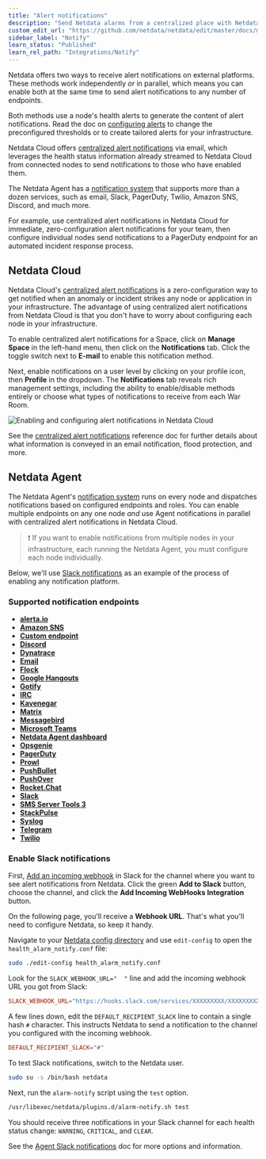```yaml
---
title: "Alert notifications"
description: "Send Netdata alarms from a centralized place with Netdata Cloud, or configure nodes individually, to enable incident response and faster resolution."
custom_edit_url: "https://github.com/netdata/netdata/edit/master/docs/monitor/enable-notifications.md"
sidebar_label: "Notify"
learn_status: "Published"
learn_rel_path: "Integrations/Notify"
---
```



Netdata offers two ways to receive alert notifications on external platforms. These methods work independently _or_ in
parallel, which means you can enable both at the same time to send alert notifications to any number of endpoints.

Both methods use a node's health alerts to generate the content of alert notifications. Read the doc on [configuring
alerts](/docs/nightly/setup/configure-health-alarms) to change the preconfigured thresholds or to create tailored alerts for your
infrastructure.

Netdata Cloud offers [centralized alert notifications](#netdata-cloud) via email, which leverages the health status
information already streamed to Netdata Cloud from connected nodes to send notifications to those who have enabled them.

The Netdata Agent has a [notification system](#netdata-agent) that supports more than a dozen services, such as email,
Slack, PagerDuty, Twilio, Amazon SNS, Discord, and much more.

For example, use centralized alert notifications in Netdata Cloud for immediate, zero-configuration alert notifications
for your team, then configure individual nodes send notifications to a PagerDuty endpoint for an automated incident
response process.

## Netdata Cloud

Netdata Cloud's [centralized alert
notifications](/docs/nightly/integrations/notify/cloud-alert-notifications) is a zero-configuration way to
get notified when an anomaly or incident strikes any node or application in your infrastructure. The advantage of using
centralized alert notifications from Netdata Cloud is that you don't have to worry about configuring each node in your
infrastructure.

To enable centralized alert notifications for a Space, click on **Manage Space** in the left-hand menu, then click on
the **Notifications** tab. Click the toggle switch next to **E-mail** to enable this notification method.

Next, enable notifications on a user level by clicking on your profile icon, then **Profile** in the dropdown. The
**Notifications** tab reveals rich management settings, including the ability to enable/disable methods entirely or
choose what types of notifications to receive from each War Room.

![Enabling and configuring alert notifications in Netdata
Cloud](https://user-images.githubusercontent.com/1153921/101936280-93c50900-3b9d-11eb-9ba0-d6927fa872b7.gif)

See the [centralized alert notifications](/docs/nightly/integrations/notify/cloud-alert-notifications)
reference doc for further details about what information is conveyed in an email notification, flood protection, and
more.

## Netdata Agent

The Netdata Agent's [notification system](/docs/nightly/integrations/notify/agent-alert-notifications) runs on every node and dispatches
notifications based on configured endpoints and roles. You can enable multiple endpoints on any one node _and_ use Agent
notifications in parallel with centralized alert notifications in Netdata Cloud.

> ❗ If you want to enable notifications from multiple nodes in your infrastructure, each running the Netdata Agent, you
> must configure each node individually.

Below, we'll use [Slack notifications](#enable-slack-notifications) as an example of the process of enabling any
notification platform.

### Supported notification endpoints

-   [**alerta.io**](/docs/nightly/integrations/notify/agent-alert-notifications/alerta)
-   [**Amazon SNS**](/docs/nightly/integrations/notify/agent-alert-notifications/amazon-sns)
-   [**Custom endpoint**](/docs/nightly/integrations/notify/agent-alert-notifications/custom-endpoint)
-   [**Discord**](/docs/nightly/integrations/notify/agent-alert-notifications/discord)
-   [**Dynatrace**](/docs/nightly/integrations/notify/agent-alert-notifications/dynatrace-events)
-   [**Email**](/docs/nightly/integrations/notify/agent-alert-notifications/email)
-   [**Flock**](/docs/nightly/integrations/notify/agent-alert-notifications/flock)
-   [**Google Hangouts**](/docs/nightly/integrations/notify/agent-alert-notifications/google-hangouts)
-   [**Gotify**](/docs/nightly/integrations/notify/agent-alert-notifications/gotify)
-   [**IRC**](/docs/nightly/integrations/notify/agent-alert-notifications/irc)
-   [**Kavenegar**](/docs/nightly/integrations/notify/agent-alert-notifications/kavenegar)
-   [**Matrix**](/docs/nightly/integrations/notify/agent-alert-notifications/matrix)
-   [**Messagebird**](/docs/nightly/integrations/notify/agent-alert-notifications/messagebird)
-   [**Microsoft Teams**](/docs/nightly/integrations/notify/agent-alert-notifications/microsoft-teams)
-   [**Netdata Agent dashboard**](/docs/nightly/integrations/notify/agent-alert-notifications/pop-up-notifications)
-   [**Opsgenie**](/docs/nightly/integrations/notify/agent-alert-notifications/opsgenie)
-   [**PagerDuty**](/docs/nightly/integrations/notify/agent-alert-notifications/pagerduty)
-   [**Prowl**](/docs/nightly/integrations/notify/agent-alert-notifications/prowl)
-   [**PushBullet**](/docs/nightly/integrations/notify/agent-alert-notifications/pushbullet)
-   [**PushOver**](/docs/nightly/integrations/notify/agent-alert-notifications/pushover)
-   [**Rocket.Chat**](/docs/nightly/integrations/notify/agent-alert-notifications/rocket-chat)
-   [**Slack**](/docs/nightly/integrations/notify/agent-alert-notifications/slack)
-   [**SMS Server Tools 3**](/docs/nightly/integrations/notify/agent-alert-notifications/sms-server)
-   [**StackPulse**](/docs/nightly/integrations/notify/agent-alert-notifications/stackpulse)
-   [**Syslog**](/docs/nightly/integrations/notify/agent-alert-notifications/syslog)
-   [**Telegram**](/docs/nightly/integrations/notify/agent-alert-notifications/telegram)
-   [**Twilio**](/docs/nightly/integrations/notify/agent-alert-notifications/twilio)

### Enable Slack notifications

First, [Add an incoming webhook](https://slack.com/apps/A0F7XDUAZ-incoming-webhooks) in Slack for the channel where you
want to see alert notifications from Netdata. Click the green **Add to Slack** button, choose the channel, and click the
**Add Incoming WebHooks Integration** button.

On the following page, you'll receive a **Webhook URL**. That's what you'll need to configure Netdata, so keep it handy.

Navigate to your [Netdata config directory](/docs/nightly/setup#the-netdata-config-directory) and use `edit-config` to
open the `health_alarm_notify.conf` file:

```bash
sudo ./edit-config health_alarm_notify.conf
```

Look for the `SLACK_WEBHOOK_URL="  "` line and add the incoming webhook URL you got from Slack:

```conf
SLACK_WEBHOOK_URL="https://hooks.slack.com/services/XXXXXXXXX/XXXXXXXXX/XXXXXXXXXXXX"
```

A few lines down, edit the `DEFAULT_RECIPIENT_SLACK` line to contain a single hash `#` character. This instructs Netdata
to send a notification to the channel you configured with the incoming webhook.

```conf
DEFAULT_RECIPIENT_SLACK="#"
```

To test Slack notifications, switch to the Netdata user.

```bash
sudo su -s /bin/bash netdata
```

Next, run the `alarm-notify` script using the `test` option.

```bash
/usr/libexec/netdata/plugins.d/alarm-notify.sh test
```

You should receive three notifications in your Slack channel for each health status change: `WARNING`, `CRITICAL`, and
`CLEAR`.

See the [Agent Slack notifications](/docs/nightly/integrations/notify/agent-alert-notifications/slack) doc for more options and information.

